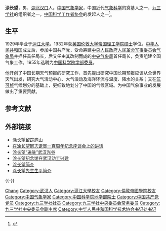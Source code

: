 {{noteTA
|T = zh-hans:涂长望; zh-hant:涂長望;
|G1 = 姓氏
}}
{{Infobox Officeholder
|name              = 涂长望
|original_name     = 
|honorific-suffix  = 
|image = File:涂长望.jpg
|imagesize         = 200px
|smallimage        = 
|caption           =
|office1       = {{flagicon|PRC}} [[中国气象局|中央气象局]][[中国气象局#历任领导|局长]]
|term_start1 = 1953年8月1日
|term_end1  = {{box|1962年6月9日}}
|总理1 = [[周恩来|周恩来]]
|predecessor1  = 首任<br>'''涂长望'''（中革军委气象局局长）
|secretary1 = 
|successor1         = 饶兴
|term_start2 = '''[[中央人民政府人民革命军事委员会|中央人民政府人民革命军事委员会]]气象局局长'''<br>1949年12月17日
|term_end2  = 1953年8月1日
|predecessor2  = 首任
|secretary2 = 
|主席2 = [[毛泽东|毛泽东]]
|successor2         = '''涂长望'''
}}
'''涂长望'''{{BD|1906年|10月28日|1962年|6月9日}}，男，[[湖北|湖北]][[汉口|汉口]]人，[[中华人民共和国|中国]][[气象学家|气象学家]]，中国近代[[大气科学|气象科学]]的奠基人之一，[[九三学社|九三学社]]的组织者之一，[[中国科学技术协会|中国科学工作者协会]]的发起人之一<ref name="bio">{{cite web| language=zh-hans| publisher=中国科学技术协会| title=涂长望先生的一生| url=http://www.cast.org.cn/n35081/n10371505/10377659.html| author=| date=2006年5月21日| accessdate=2008-12-01| deadurl=yes| archiveurl=https://web.archive.org/web/20100317163923/http://www.cast.org.cn/n35081/n10371505/10377659.html| archivedate=2010年3月17日}}</ref>。

== 生平 ==
1929年毕业于[[沪江大学|沪江大学]]。1932年获[[英国|英国]][[伦敦大学|伦敦大学]][[帝国理工学院|帝国理工学院]][[硕士|硕士]]学位。[[中华人民共和国|中华人民共和国]]成立后，参加中国共产党，受命筹建[[中央人民政府人民革命军事委员会气象局|中央人民政府人民革命军事委员会气象局]]并担任首任局长，后又任由其改制而成的[[中央气象局_(中华人民共和国)|中央气象局]]首任局长，负责组建全国气象工作。1955年选聘为[[中国科学院学部委员|中国科学院学部委员]]。

他开创了中国长期天气预报的研究工作，首先提出研究中国长期预报应该从全世界天气出发，研究大气活动中心、大气浪动及海洋环流与温度、降水的关系；又在[[竺可桢|竺可桢]]气候划分的基础上，更细致地划分了中国的气候区域。为中国气象事业的发展做出了重要贡献。

== 参考文献 ==
{{Reflist}}

== 外部链接 ==
* [http://epaper.rmzxb.com.cn/2007/20070208/t20070208_121112.htm 涂长望留踪庐山] {{Wayback|url=http://epaper.rmzxb.com.cn/2007/20070208/t20070208_121112.htm |date=20131227200139 }}
* [http://english.cma.gov.cn/ldzz/qdh/zyjh/t20060929_157562.phtml 在涂长望同志诞辰一百周年纪念座谈会上的讲话]{{dead link|date=2018年3月 |bot=InternetArchiveBot |fix-attempted=yes }}
* [http://hljmb.gov.cn/4wa/wsqxt/qxxw/qxxw2.php?info_id=074448 涂长望“进驻”武汉光谷]{{Dead link|date=2018年8月 |bot=InternetArchiveBot |fix-attempted=yes }}
* [https://web.archive.org/web/20111105213655/http://www.cma.gov.cn/qxxw/xw/200808/t20080804_13837.html 涂长望纪念馆在武汉动工兴建]
* [http://www.zgqxb.com.cn/xqx/zt/renwjl/5975.shtml 涂长望简介]{{dead link|date=2018年3月 |bot=InternetArchiveBot |fix-attempted=yes }}
* [http://xcb.nuist.edu.cn/xb/?id=4229 涂长望先生生平简介]{{dead link|date=2018年3月 |bot=InternetArchiveBot |fix-attempted=yes }}

{{s-start}}
{{s-gov|prc}}
{{s-new}}
{{s-title|[[中国气象局|中央气象局]]局长|1953年8月－1962年6月}}
{{s-after|饶兴}}
{{s-mil|pla}}
{{s-new}}
{{s-title|[[中央人民政府人民革命军事委员会|中央人民政府人民革命军事委员会]]气象局局长|1949年12月－1953年8月}}
{{s-none|机构撤销}}
{{s-end}}

{{-}}
{{中国科学院地学部院士}}
{{中华人民共和国科学技术协会第一届全国委员会}}
{{Navboxes 
| title  = 涂长望在[[九三学社|九三学社]]的职务
| list1  =
{{九三学社第二届中央理事会}}
{{九三学社第三届中央委员会}}
{{九三学社第四届中央委员会}}
{{九三学社第五届中央委员会}}
}}
{{中央人民政府政务院|部门首长}}

{{Authority control}}
{{DEFAULTSORT:Tu涂}}
[[Category:涂姓|Chang]]
[[Category:武汉人|Category:武汉人]]
[[Category:滬江大學校友|Category:滬江大學校友]]
[[Category:倫敦帝國學院校友|Category:倫敦帝國學院校友]]
[[Category:中国气象学家|Category:中国气象学家]]
[[Category:中国科学院地学部院士|Category:中国科学院地学部院士]]
[[Category:中国共产党党员|Category:中国共产党党员]]
[[Category:九三学社社员|Category:九三学社社员]]
[[Category:九三学社中央委员会常务委员|Category:九三学社中央委员会常务委员]]
[[Category:九三学社中央委员会副主席|Category:九三学社中央委员会副主席]]
[[Category:中华人民共和国科学技术协会书记处书记|Category:中华人民共和国科学技术协会书记处书记]]